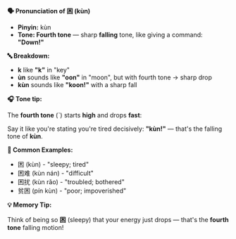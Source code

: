 **🗣️ Pronunciation of 困 (kùn)**

- **Pinyin:** kùn
- **Tone: Fourth tone** — sharp **falling** tone, like giving a command: **"Down!"**

**🔤 Breakdown:**

- **k** like **"k"** in "key"
- **ùn** sounds like **"oon"** in "moon", but with fourth tone → sharp drop
- **kùn** sounds like **"koon!"** with a sharp fall

**🎧 Tone tip:**

The **fourth tone** (ˋ) starts **high** and drops **fast**:

Say it like you're stating you're tired decisively: **"kùn!"** — that's the falling tone of **kùn**.

**📝 Common Examples:**

- 困 (kùn) - "sleepy; tired"
- 困难 (kùn nán) - "difficult"
- 困扰 (kùn rǎo) - "troubled; bothered"
- 贫困 (pín kùn) - "poor; impoverished"

**💡 Memory Tip:**

Think of being so **困** (sleepy) that your energy just drops — that's the **fourth tone** falling
motion!
